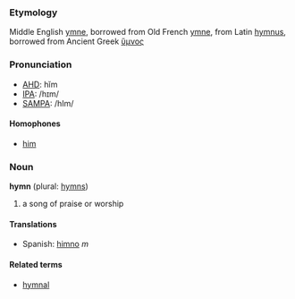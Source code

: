 ===Etymology===
Middle English [[ymne]], borrowed from Old French [[ymne]], from Latin [[hymnus]], borrowed from Ancient Greek [[ὕμνος]]

===Pronunciation===
*[[w:AHD|AHD]]: hĭm
*[[w:IPA|IPA]]: /hɪm/
*[[w:SAMPA|SAMPA]]: /hIm/

====Homophones====
*[[him]]

===Noun===
'''hymn''' (plural: [[hymns]])
# a song of praise or worship

====Translations====
*Spanish: [[himno]] ''m''

====Related terms====
*[[hymnal]]